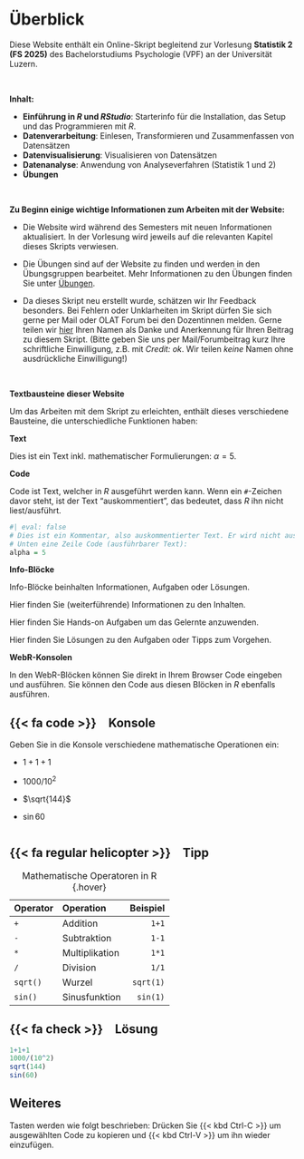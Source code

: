 # Überblick {.unnumbered}

Diese Website enthält ein Online-Skript begleitend zur Vorlesung __Statistik 2 (FS 2025)__ des Bachelorstudiums Psychologie (VPF) an der Universität Luzern.

<br>

__Inhalt:__

- __Einführung in _R_ und _RStudio___: Starterinfo für die Installation, das Setup und das Programmieren mit _R_.
- __Datenverarbeitung__: Einlesen, Transformieren und Zusammenfassen von Datensätzen
- __Datenvisualisierung__: Visualisieren von Datensätzen
- __Datenanalyse__: Anwendung von Analyseverfahren (Statistik 1 und 2)
- __Übungen__

<br>


__Zu Beginn einige wichtige Informationen zum Arbeiten mit der Website:__

- Die Website wird während des Semesters mit neuen Informationen aktualisiert.
In der Vorlesung wird jeweils auf die relevanten Kapitel dieses Skripts verwiesen. 

- Die Übungen sind auf der Website zu finden und werden in den Übungsgruppen bearbeitet. 
Mehr Informationen zu den Übungen finden Sie unter [Übungen](uebungen/uebungen.html).

- Da dieses Skript neu erstellt wurde, schätzen wir Ihr Feedback besonders. 
Bei Fehlern oder Unklarheiten im Skript dürfen Sie sich gerne per Mail oder OLAT Forum bei den Dozentinnen melden. 
Gerne teilen wir [hier](thanks.html) Ihren Namen als Danke und Anerkennung für Ihren Beitrag zu diesem Skript.
(Bitte geben Sie uns per Mail/Forumbeitrag kurz Ihre schriftliche Einwilligung, z.B. mit _Credit: ok_.
Wir teilen _keine_ Namen ohne ausdrückliche Einwilligung!)

<br>

__Textbausteine dieser Website__

Um das Arbeiten mit dem Skript zu erleichten, enthält dieses verschiedene Bausteine, die unterschiedliche Funktionen haben:

**Text**

Dies ist ein Text inkl. mathematischer Formulierungen: $\alpha = 5$. 

**Code**

Code ist Text, welcher in _R_ ausgeführt werden kann. Wenn ein `#`-Zeichen davor steht, ist der Text "auskommentiert", das bedeutet, dass _R_ ihn nicht liest/ausführt. 

```r
#| eval: false
# Dies ist ein Kommentar, also auskommentierter Text. Er wird nicht ausgeführt.
# Unten eine Zeile Code (ausführbarer Text):
alpha = 5
```


**Info-Blöcke**

Info-Blöcke beinhalten Informationen, Aufgaben oder Lösungen.


::: {.callout-note appearance="default" title="Informationen"}
Hier finden Sie (weiterführende) Informationen zu den Inhalten.
:::

::: {.callout-caution appearance="default" title="Hands-on"}
Hier finden Sie Hands-on Aufgaben um das Gelernte anzuwenden.
:::

::: {.callout-tip appearance="default" title="Lösungen oder Tipps" collapse=true}
Hier finden Sie Lösungen zu den Aufgaben oder Tipps zum Vorgehen.
:::


**WebR-Konsolen**

In den WebR-Blöcken können Sie direkt in Ihrem Browser Code eingeben und ausführen.
Sie können den Code aus diesen Blöcken in _R_ ebenfalls ausführen.


::: {.panel-tabset}
## {{< fa code >}}&emsp;Konsole
Geben Sie in die Konsole verschiedene mathematische Operationen ein:

- $1+1+1$

- $1000/10^2$

- $\sqrt{144}$

- $\sin60$

```webr-r

```


## {{< fa regular helicopter >}}&emsp;Tipp

| Operator | Operation | Beispiel |
|---------|:-----|------:|
| `+`     | Addition   |    `1+1` |
| `-`     | Subtraktion  |   `1-1` |
| `*`     | Multiplikation    | `1*1` |
| `/`     | Division   |  `1/1` |
| `sqrt()`  | Wurzel   |  `sqrt(1)` |
| `sin()`    | Sinusfunktion   |  `sin(1)` |

: Mathematische Operatoren in R {.hover}

## {{< fa check >}}&emsp;Lösung

```r
1+1+1
1000/(10^2)
sqrt(144)
sin(60)
```

:::


## Weiteres

Tasten werden wie folgt beschrieben: Drücken Sie {{< kbd Ctrl-C >}} um ausgewählten Code zu kopieren und {{< kbd Ctrl-V >}} um ihn wieder einzufügen.